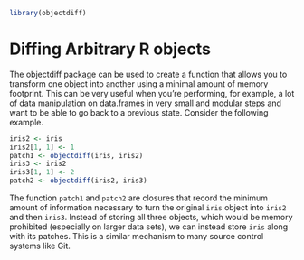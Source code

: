 <!--
%\VignetteEngine{knitr}
%\VignetteIndexEntry{Diffing R objects}
-->

```r
library(objectdiff)
```

# Diffing Arbitrary R objects

The objectdiff package can be used to create a function that allows you to 
transform one object into another using a minimal amount of memory footprint.
This can be very useful when you're performing, for example, a lot of data
manipulation on data.frames in very small and modular steps and want
to be able to go back to a previous state. Consider the following example.

```r
iris2 <- iris
iris2[1, 1] <- 1
patch1 <- objectdiff(iris, iris2)
iris3 <- iris2
iris3[1, 1] <- 2
patch2 <- objectdiff(iris2, iris3)
```

The function `patch1` and `patch2` are closures that record the minimum amount
of information necessary to turn the original `iris` object into `iris2` and
then `iris3`. Instead of storing all three objects, which would be memory
prohibited (especially on larger data sets), we can instead store `iris`
along with its patches. This is a similar mechanism to many source control
systems like Git.

